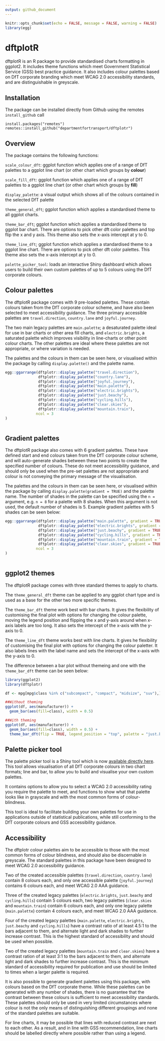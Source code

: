 ```yaml
---
output: github_document
---
```


```r
knitr::opts_chunk$set(echo = FALSE, message = FALSE, warning = FALSE)
library(egg)
```
# dftplotR

dftplotR is an R package to provide standardised charts formatting in ggplot2. It includes theme functions which meet Government Statistical Service (GSS) best practice guidance. It also includes colour palettes based on DfT corporate branding which meet WCAG 2.0 accessibility standards, and are distinguishable in greyscale.

## Installation

The package can be installed directly from Github using the remotes `install_github` call

```
install.packages("remotes")
remotes::install_github("departmentfortransport/dftplotr")
```


## Overview

The package contains the following functions:

```scale_colour_dft```: ggplot function which applies one of a range of DfT palettes to a ggplot line chart (or other chart which groups by **colour**)

```scale_fill_dft```: ggplot function which applies one of a range of DfT palettes to a ggplot line chart (or other chart which groups by **fill**)

```display_palette```: a visual output which shows all of the colours contained in the selected DfT palette

```theme_general_dft```; ggplot function which applies a standardised theme to all ggplot charts.

```theme_bar_dft```; ggplot function which applies a standardised theme to ggplot bar chart. There are options to pick other dft color palettes and top flip the x and y axis. This theme also sets the x-axis intercept at y to 0.

```theme_line_dft```; ggplot function which applies a standardised theme to a ggplot line chart. There are options to pick other dft color palettes. This theme also sets the x-axis intercept at y to 0.

```palette_picker_tool```: loads an interactive Shiny dashboard which allows users to build their own custom palettes of up to 5 colours using the DfT corporate colours.


## Colour palettes

The dftplotR package comes with 9 pre-loaded palettes. These contain colours taken from the DfT corporate colour scheme, and have also been selected to meet accessibility guidance. The three primary accessible palettes are `travel.direction`, `country.lane` and `joyful.journey`.

The two main legacy palettes are `main.palette`; a desaturated palette ideal for use in bar charts or other area fill charts, and `electric.brights`, a saturated palette which improves visibility in line-charts or other point colour charts. The other palettes are ideal where these palettes are not appropriate, or where variation is needed.

The palettes and the colours in them can be seen here, or visualised within the package by calling `display.palette()` and the palette name.

```r
egg::ggarrange(dftplotr::display_palette("travel.direction"),
               dftplotr::display_palette("country.lane"),
               dftplotr::display_palette("joyful.journey"),
               dftplotr::display_palette("main.palette"),
               dftplotr::display_palette("electric.brights"),
               dftplotr::display_palette("just.beachy"),
               dftplotr::display_palette("cycling.hills"),
               dftplotr::display_palette("clear.skies"),
               dftplotr::display_palette("mountain.train"),
              ncol = 3
)
               
```


## Gradient palettes

The dftplotR package also comes with 6 gradient palettes. These have defined start and end colours taken from the DfT corporate colour scheme, and will auto-generate shades between these two points to create the specified number of colours. These do not meet accessibility guidance, and should only be used when the pre-set palettes are not appropriate and colour is not conveying the primary message of the visualisation.

The palettes and the colours in them can be seen here, or visualised within the package by calling `display.palette(gradient = TRUE)` and the palette name. The number of shades in the palette can be specified using the `n = ` argument, e.g. `n = 8` for a palette with 8 shades. When this argument is not used, the default number of shades is 5. Example gradient palettes with 5 shades can be seen below:

```r
egg::ggarrange(dftplotr::display_palette("main.palette", gradient = TRUE),
               dftplotr::display_palette("electric.brights", gradient = TRUE),
               dftplotr::display_palette("just.beachy", gradient = TRUE),
               dftplotr::display_palette("cycling.hills", gradient = TRUE),
               dftplotr::display_palette("mountain.train", gradient = TRUE),
               dftplotr::display_palette("clear.skies", gradient = TRUE),
              ncol = 3
)
               
```


## ggplot2 themes

The dftplotR package comes with three standard themes to apply to charts.

The ```theme_general_dft``` theme can be applied to any ggplot chart type and is used as a base for the other two more specific themes.

The ```theme_bar_dft``` theme work best with bar charts. It gives the flexibility of customising the final plot with options for changing the colour palette, moving the legend position and flipping the x and y-axis around when x-axis labels are too long. It also sets the intercept of the x-axis with the y-axis to 0.

The ```theme_line_dft``` theme works best with line charts. It gives he flexibility of customising the final plot with options for changing the colour paletter. It also labels lines with the label name and sets the intercept of the x-axis with the y-axis to 0.

The difference between a bar plot without themeing and one with the ```theme_bar_dft``` theme can be seen below:

```r

library(ggplot2)
library(dftplotr)

df <- mpg[mpg$class %in% c("subcompact", "compact", "midsize", "suv"),]

##Without theming
ggplot(df, aes(manufacturer)) +
  geom_bar(aes(fill=class), width = 0.5)

##With theming
ggplot(df, aes(manufacturer)) +
  geom_bar(aes(fill=class), width = 0.5) +
  theme_bar_dft(flip = TRUE, legend_position = "top", palette = "just.beachy")

```


## Palette picker tool

The palette picker tool is a Shiny tool which is now [available directly here](https://rstudio-connect/palette_picker/). This tool allows visualisation of all DfT corporate colours in two chart formats; line and bar, to allow you to build and visualise your own custom palettes.

It contains options to allow you to select a WCAG 2.0 accessibility rating you require the palette to meet, and functions to show what that palette looks like in grayscale and with the most common forms of colour-blindness.

This tool is ideal to facilitate building your own palettes for use in applications outside of statistical publications, while still conforming to the DfT corporate colours and GSS accessibility guidance.  

## Accessibility

The dftplotr colour palettes aim to be accessible to those with the most common forms of colour blindness, and should also be discernable in greyscale. The standard palettes in this package have been designed to meet WCAG 2.0 accessibility guidance.

Two of the created accessible palettes (`travel.direction`, `country.lane`) contain 8 colours each, and only one accessible palette (`joyful.journey`) contains 6 colours each, and meet WCAG 2.0 AAA guidance. 

Three of the created legacy palettes (`electric.brights`, `just.beachy` and `cycling.hills`) contain 5 colours each, two legacy palettes (`clear.skies` and `mountain.train`) contain 6 colours each, and only one legacy palette (`main.palette`) contain 4 colours each, and meet WCAG 2.0 AAA guidance. 

Four of the created legacy palettes (`main.palette`, `electric.brights`, `just.beachy` and `cycling.hills`) have a contrast ratio of at least 4.5:1 to the bars adjacent to them, and alternate light and dark shades to further increase contrast. This is the highest standard of accessibility and should be used when possible.

Two of the created legacy palettes (`mountain.train` and `clear.skies`) have a contrast ration of at least 3:1 to the bars adjacent to them, and alternate light and dark shades to further increase contrast. This is the minimum standard of accessibility required for publication and use should be limited to times when a larger palette is required.

It is also possible to generate gradient palettes using this package, with colours based on the DfT corporate theme. While these palettes can be generated with any number of shades, there is no guarantee that the contrast between these colours is sufficient to meet accessibility standards. These palettes should only be used in very limited circumstances where colour is not the only means of distinguishing different groupings and none of the standard palettes are suitable.

For line charts, it may be possible that lines with reduced contrast are next to each other. As a result, and in line with GSS recommendation, line charts should be labelled directly where possible rather than using a legend.
